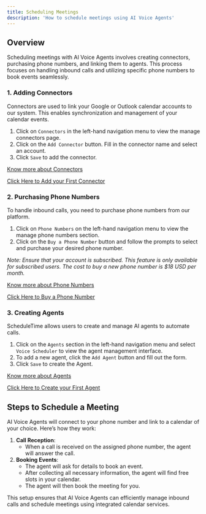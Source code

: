 ```yaml
---
title: Scheduling Meetings
description: 'How to schedule meetings using AI Voice Agents'
---
```


## Overview

Scheduling meetings with AI Voice Agents involves creating connectors, purchasing phone numbers, and linking them to agents. This process focuses on handling inbound calls and utilizing specific phone numbers to book events seamlessly.

### 1. Adding Connectors

Connectors are used to link your Google or Outlook calendar accounts to our system. This enables synchronization and management of your calendar events.

1. Click on `Connectors` in the left-hand navigation menu to view the manage connectors page.
2. Click on the `Add Connector` button. Fill in the connector name and select an account.
3. Click `Save` to add the connector.

<a href="https://reservetime.mintlify.app/essential-links/connectors" target="_self"> Know more about Connectors </a>

[Click Here to Add your First Connector](https://scheduletime.ai/voicebot/manage-connectors/)

### 2. Purchasing Phone Numbers

To handle inbound calls, you need to purchase phone numbers from our platform.

1. Click on `Phone Numbers` on the left-hand navigation menu to view the manage phone numbers section.
2. Click on the `Buy a Phone Number` button and follow the prompts to select and purchase your desired phone number.

*Note: Ensure that your account is subscribed. This feature is only available for subscribed users. The cost to buy a new phone number is $18 USD per month.*

<a href="https://reservetime.mintlify.app/essential-links/phonenumber" target="_self"> Know more about Phone Numbers </a>

[Click Here to Buy a Phone Number](https://scheduletime.ai/voicebot/manage_phonenumber/)

### 3. Creating Agents

ScheduleTime allows users to create and manage AI agents to automate calls.

1. Click on the `Agents` section in the left-hand navigation menu and select `Voice Scheduler` to view the agent management interface.
2. To add a new agent, click the `Add Agent` button and fill out the form.
3. Click `Save` to create the Agent.

<a href="https://reservetime.mintlify.app/essential-links/ai_agents" target="_self"> Know more about Agents </a>

[Click Here to Create your First Agent](https://scheduletime.ai/voicebot/manage_agents/)


## Steps to Schedule a Meeting

AI Voice Agents will connect to your phone number and link to a calendar of your choice. Here’s how they work:

1. **Call Reception**:
   - When a call is received on the assigned phone number, the agent will answer the call.
2. **Booking Events**:
   - The agent will ask for details to book an event.
   - After collecting all necessary information, the agent will find free slots in your calendar.
   - The agent will then book the meeting for you.

This setup ensures that AI Voice Agents can efficiently manage inbound calls and schedule meetings using integrated calendar services.
